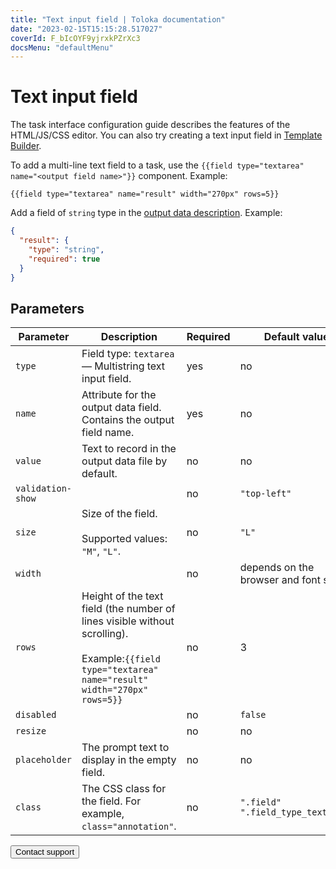 ```yaml
---
title: "Text input field | Toloka documentation"
date: "2023-02-15T15:15:28.517027"
coverId: F_bIcOYF9yjrxkPZrXc3
docsMenu: "defaultMenu"
---
```



# Text input field

<Note mode="note" title="Note">

The task interface configuration guide describes the features of the HTML/JS/CSS editor. You can also try creating a text input field in [Template Builder](/docs/template-builder/reference/field.textarea).

</Note>

To add a multi-line text field to a task, use the `{{field type="textarea" name="<output field name>"}}` component. Example:

```plaintext
{{field type="textarea" name="result" width="270px" rows=5}}
```

Add a field of `string` type in the [output data description](/docs/guide/incoming). Example:

```json
{
  "result": {
    "type": "string",
    "required": true
  }
}
```

## Parameters

**Parameter**|**Description**|**Required**|**Default value**
----- | ----- | ----- | -----
`type`| Field type: `textarea` — Multistring text input field. | yes | no
`name`| Attribute for the output data field. Contains the output field name. | yes | no
`value`| Text to record in the output data file by default. | no | no
`validation-show`| <TextTable1/>| no | `"top-left"`
`size`| Size of the field.<br/><br/>Supported values: `"M"`, `"L"`. | no | `"L"`
`width`| <TextTable2/>| no | depends on the browser and font size
`rows`| Height of the text field (the number of lines visible without scrolling).<br/><br/>Example:`{{field type="textarea" name="result" width="270px" rows=5}}`| no | 3
`disabled`| <TextTable3/>| no | `false`
`resize`| <TextTable4/>| no | no
`placeholder`| The prompt text to display in the empty field. | no | no
`class`| The CSS class for the field. For example, `class="annotation"`. | no | `".field" ".field_type_textarea"`

<Button view="defaultInverse" size="l" type="link" url="/docs/guide/troubleshooting/support?form-source=guide-t-components-text">Contact support</Button>

